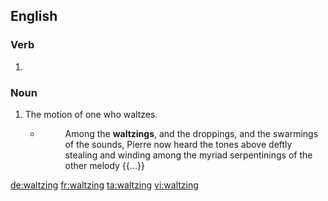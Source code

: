 ==English==

===Verb===
{{head|en|present participle}}

# {{present participle of|waltz|lang=en|nocat=1}}

===Noun===
{{en-noun}}

# The motion of one who waltzes.
#* {{w|Herman Melville}}
#*: Among the '''waltzings''', and the droppings, and the swarmings of the sounds, Pierre now heard the tones above deftly stealing and winding among the myriad serpentinings of the other melody {{...}}

[[de:waltzing]]
[[fr:waltzing]]
[[ta:waltzing]]
[[vi:waltzing]]